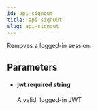 ```yaml
---
id: api-signout
title: api.signOut
slug: api-signout
---
```



Removes a logged-in session.



## Parameters


<ul className="method-list-group">
  
<li className="method-list-item">
  <h4 className="method-list-item-label">
    <span className="method-list-item-label-name">
      jwt
    </span>
    <span className="method-list-item-label-badge required">
      required
    </span>
    <span className="method-list-item-validation">
      string
    </span>
  </h4>
  <div class="method-list-item-description">

A valid, logged-in JWT
  
  </div>
  
</li>

</ul>